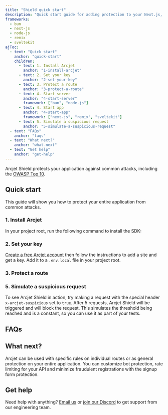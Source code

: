 ```yaml
---
title: "Shield quick start"
description: "Quick start guide for adding protection to your Next.js, Node.js, Bun, Remix, or SvelteKit app with Arcjet Shield."
frameworks:
  - bun
  - next-js
  - node-js
  - remix
  - sveltekit
ajToc:
  - text: "Quick start"
    anchor: "quick-start"
    children:
      - text: 1. Install Arcjet
        anchor: "1-install-arcjet"
      - text: 2. Set your key
        anchor: "2-set-your-key"
      - text: 3. Protect a route
        anchor: "3-protect-a-route"
      - text: 4. Start server
        anchor: "4-start-server"
        framework: ["bun", "node-js"]
      - text: 4. Start app
        anchor: "4-start-app"
        framework: ["next-js", "remix", "sveltekit"]
      - text: 5. Simulate a suspicious request
        anchor: "5-simulate-a-suspicious-request"
  - text: "FAQs"
    anchor: "faqs"
  - text: "What next?"
    anchor: "what-next"
  - text: "Get help"
    anchor: "get-help"
---
```



Arcjet Shield protects your application against common attacks, including the
[OWASP Top 10](https://owasp.org/www-project-top-ten/).

<WhatIsArcjet />

## Quick start

This guide will show you how to protect your entire <FrameworkName client:load />
application from common attacks.

### 1. Install Arcjet

In your project root, run the following command to install the SDK:

<SlotByFramework client:load>
  <Step1Bun slot="bun" />
  <Step1NextJs slot="next-js" />
  <Step1NodeJs slot="node-js" />
  <Step1Remix slot="remix" />
  <Step1SvelteKit slot="sveltekit" />
</SlotByFramework>

### 2. Set your key

[Create a free Arcjet account](https://app.arcjet.com) then follow the
instructions to add a site and get a key. Add it to a `.env.local` file in your
project root.

<SlotByFramework client:load>
  <Step2SetEnv slot="bun" />
  <Step2 slot="next-js" />
  <Step2SetEnv slot="node-js" />
  <Step2 slot="remix" />
  <Step2 slot="sveltekit" />
</SlotByFramework>

### 3. Protect a route

<SlotByFramework client:load>
  <Step3Bun slot="bun" />
  <Step3NextJs slot="next-js" />
  <Step3NodeJs slot="node-js" />
  <Step3Remix slot="remix" />
  <Step3SvelteKit slot="sveltekit" />
</SlotByFramework>

<SlotByFramework client:load>
  <Step4Bun slot="bun" />
  <Step4 slot="next-js" />
  <Step4NodeJs slot="node-js" />
  <Step4Remix slot="remix" />
  <Step4SvelteKit slot="sveltekit" />
</SlotByFramework>

### 5. Simulate a suspicious request

To see Arcjet Shield in action, try making a request with the special header
`x-arcjet-suspicious` set to `true`. After 5 requests, Arcjet Shield will be
triggered and will block the request. This simulates the threshold being
reached and is a constant, so you can use it as part of your tests.

<SlotByFramework client:load>
  <Step5Bun slot="bun" />
  <Step5 slot="next-js" />
  <Step5NodeJs slot="node-js" />
  <Step5Remix slot="remix" />
  <Step5SvelteKit slot="sveltekit" />
</SlotByFramework>

## FAQs

<FAQs />

## What next?

Arcjet can be used with specific rules on individual routes or as general
protection on your entire application. You can customize bot protection, rate
limiting for your API and minimize fraudulent registrations with the signup form
protection.

<CardGrid>
  <LinkCard
    title="Bot protection reference"
    href="/shield/reference"
    description="Full details about Arcjet shield."
  ></LinkCard>
  <LinkCard
    title="Testing"
    href="/testing"
    description="Write tests for your rules."
  />
</CardGrid>

## Get help

Need help with anything? [Email us](mailto:support@arcjet.com) or [join our
Discord](https://discord.gg/VRtMdATWNE) to get support from our
engineering team.

<Comments />
